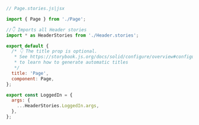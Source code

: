 ```js
// Page.stories.js|jsx

import { Page } from './Page';

//👇 Imports all Header stories
import * as HeaderStories from './Header.stories';

export default {
  /* 👇 The title prop is optional.
   * See https://storybook.js.org/docs/solid/configure/overview#configure-story-loading
   * to learn how to generate automatic titles
   */
  title: 'Page',
  component: Page,
};

export const LoggedIn = {
  args: {
    ...HeaderStories.LoggedIn.args,
  },
};
```
